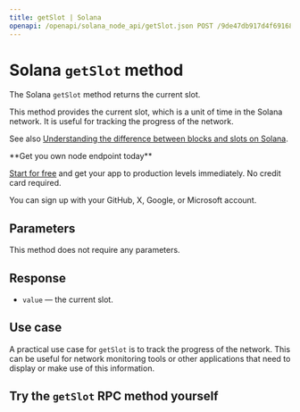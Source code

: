 ---
title: getSlot | Solana
openapi: /openapi/solana_node_api/getSlot.json POST /9de47db917d4f69168e3fed02217d15b
---

# Solana `getSlot` method

The Solana `getSlot` method returns the current slot.

This method provides the current slot, which is a unit of time in the Solana network. It is useful for tracking the progress of the network.

See also [Understanding the difference between blocks and slots on Solana](/docs/understanding-the-difference-between-blocks-and-slots-on-solana).

<Check>
**Get you own node endpoint today**

[Start for free](https://console.chainstack.com/) and get your app to production levels immediately. No credit card required.

You can sign up with your GitHub, X, Google, or Microsoft account.
</Check>


## Parameters

This method does not require any parameters.

## Response

* `value` — the current slot.

## Use case

A practical use case for `getSlot` is to track the progress of the network. This can be useful for network monitoring tools or other applications that need to display or make use of this information.

## Try the `getSlot` RPC method yourself